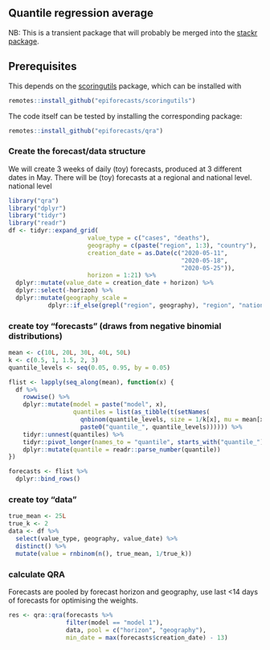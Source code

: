 ## Quantile regression average

NB: This is a transient package that will probably be merged into the
[stackr package](https://github.com/nikosbosse/stackr). 

## Prerequisites

This depends on the [scoringutils](https://github.com/epiforecasts/scoringutils)
package, which can be installed with 

```r
remotes::install_github("epiforecasts/scoringutils")
```

The code itself can be tested by installing the corresponding package:
```r
remotes::install_github("epiforecasts/qra")
```


### Create the forecast/data structure

We will create 3 weeks of daily (toy) forecasts, produced at 3 different dates in May.
There will be (toy) forecasts at a regional and national level.
national level

```r
library("qra")
library("dplyr")
library("tidyr")
library("readr")
df <- tidyr::expand_grid(
                      value_type = c("cases", "deaths"),
                      geography = c(paste("region", 1:3), "country"),
                      creation_date = as.Date(c("2020-05-11",
                                                "2020-05-18",
                                                "2020-05-25")),
                      horizon = 1:21) %>%
  dplyr::mutate(value_date = creation_date + horizon) %>%
  dplyr::select(-horizon) %>%
  dplyr::mutate(geography_scale =
           dplyr::if_else(grepl("region", geography), "region", "nation"))
```

### create toy "forecasts" (draws from negative binomial distributions)

```r
mean <- c(10L, 20L, 30L, 40L, 50L)
k <- c(0.5, 1, 1.5, 2, 3)
quantile_levels <- seq(0.05, 0.95, by = 0.05)

flist <- lapply(seq_along(mean), function(x) {
  df %>%
    rowwise() %>%
    dplyr::mutate(model = paste("model", x),
                  quantiles = list(as_tibble(t(setNames(
                    qnbinom(quantile_levels, size = 1/k[x], mu = mean[x]),
                    paste0("quantile_", quantile_levels)))))) %>%
    tidyr::unnest(quantiles) %>%
    tidyr::pivot_longer(names_to = "quantile", starts_with("quantile_")) %>%
    dplyr::mutate(quantile = readr::parse_number(quantile))
})

forecasts <- flist %>%
  dplyr::bind_rows()
```

### create toy "data"

```r
true_mean <- 25L
true_k <- 2
data <- df %>%
  select(value_type, geography, value_date) %>%
  distinct() %>%
  mutate(value = rnbinom(n(), true_mean, 1/true_k))
```

### calculate QRA

Forecasts are pooled by forecast horizon and geography, use last <14 days of
forecasts for optimising the weights.
```r
res <- qra::qra(forecasts %>%
                filter(model == "model 1"),
                data, pool = c("horizon", "geography"),
                min_date = max(forecasts$creation_date) - 13)
```
